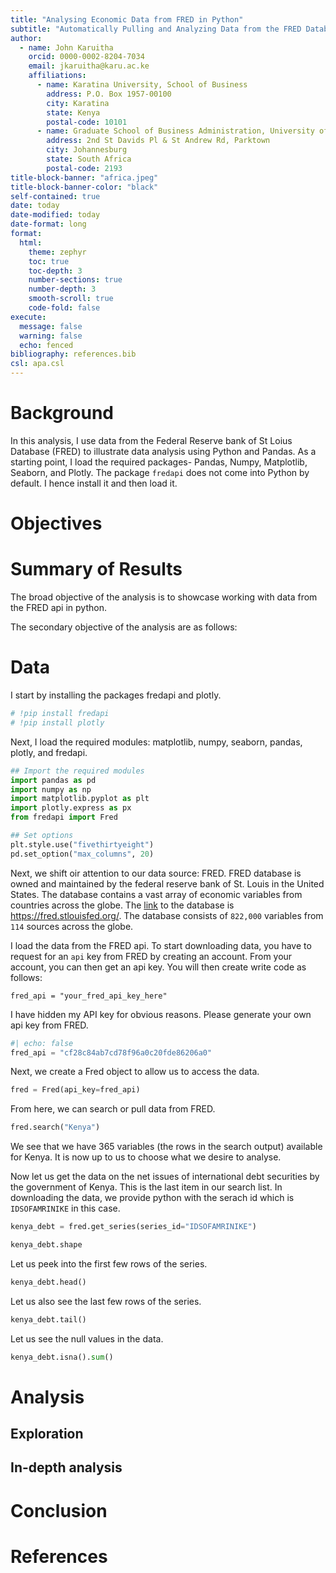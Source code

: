 ```yaml
---
title: "Analysing Economic Data from FRED in Python"
subtitle: "Automatically Pulling and Analyzing Data from the FRED Databased in Python"
author:
  - name: John Karuitha
    orcid: 0000-0002-8204-7034
    email: jkaruitha@karu.ac.ke
    affiliations:
      - name: Karatina University, School of Business
        address: P.O. Box 1957-00100
        city: Karatina
        state: Kenya
        postal-code: 10101
      - name: Graduate School of Business Administration, University of the Witwatersrand
        address: 2nd St Davids Pl & St Andrew Rd, Parktown
        city: Johannesburg
        state: South Africa
        postal-code: 2193
title-block-banner: "africa.jpeg"
title-block-banner-color: "black"
self-contained: true
date: today
date-modified: today
date-format: long
format: 
  html:
    theme: zephyr
    toc: true
    toc-depth: 3
    number-sections: true
    number-depth: 3
    smooth-scroll: true
    code-fold: false
execute: 
  message: false
  warning: false
  echo: fenced
bibliography: references.bib
csl: apa.csl
---
```


# **Background**

In this analysis, I use data from the Federal Reserve bank of St Loius Database (FRED) to illustrate data analysis using Python and Pandas. As a starting point, I load the required packages- Pandas, Numpy, Matplotlib, Seaborn, and Plotly. The package `fredapi` does not come into Python by default. I hence install it and then load it.

# **Objectives**


# **Summary of Results**


The broad objective of the analysis is to showcase working with data from the FRED api in python.

The secondary objective of the analysis are as follows:




# **Data**
I start by installing the packages fredapi and plotly.

```python
# !pip install fredapi
# !pip install plotly
```

Next, I load the required modules: matplotlib, numpy, seaborn, pandas, plotly, and fredapi.


```python
## Import the required modules
import pandas as pd
import numpy as np
import matplotlib.pyplot as plt
import plotly.express as px
from fredapi import Fred

## Set options
plt.style.use("fivethirtyeight")
pd.set_option("max_columns", 20)
```

Next, we shift oir attention to our data source: FRED. FRED database is owned and maintained by the federal reserve bank of St. Louis in the United States. The database contains a vast array of economic variables from countries across the globe. The [link](https://fred.stlouisfed.org/) to the database is <https://fred.stlouisfed.org/>. The database consists of `822,000` variables from `114` sources across the globe.

I load the data from the FRED api. To start downloading data, you have to request for an `api` key from FRED by creating an account. From your account, you can then get an api key. You will then create write code as follows:

```
fred_api = "your_fred_api_key_here"
```

I have hidden my API key for obvious reasons. Please generate your own api key from FRED. 

```python
#| echo: false
fred_api = "cf28c84ab7cd78f96a0c20fde86206a0"
```

Next, we create a Fred object to allow us to access the data.

```python
fred = Fred(api_key=fred_api)
```

From here, we can search or pull data from FRED. 

```python
fred.search("Kenya")
```

We see that we have 365 variables (the rows in the search output) available for Kenya. It is now up to us to choose what we desire to analyse. 

Now let us get the data on the net issues of international debt securities by the government of Kenya. This is the last item in our search list. In downloading the data, we provide python with the serach id which is `IDSOFAMRINIKE` in this case.

```python
kenya_debt = fred.get_series(series_id="IDSOFAMRINIKE")

kenya_debt.shape
```

Let us peek into the first  few rows of the series. 

```python
kenya_debt.head()
```

Let us also see the last few rows of the series.

```python
kenya_debt.tail()
```
 Let us see the null values in the data. 
```python
kenya_debt.isna().sum()
```

# **Analysis**

## Exploration

## In-depth analysis

# **Conclusion**

# **References**

